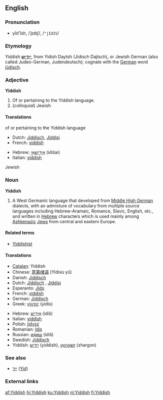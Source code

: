 {{interwiktionary|code=yi}}
==English==
{{wikipedia}}

===Pronunciation===
*yĭd'ĭsh, /ˈjɪdɪʃ/, /<tt>"jIdIS</tt>/

===Etymology===
Yiddish '''[[ייִדיש]]''', from Yidish Daytsh (Jidisch Dajtsch), or Jewish German (also called Judeo-German, Judendeutsch); cognate with the [[German]] word [[jüdisch]].

===Adjective===
'''Yiddish'''
# Of or pertaining to the Yiddish language.
# (''colloquial'') Jewish

====Translations====
;of or pertaining to the Yiddish language
{{top}}
*Dutch: [[Jiddisch]], [[Jiddisj]]
*French: [[yiddish]] {{mf}}
{{mid}}
*Hebrew: [[אידישאי|אִידִישָׁאִי]] (idišai)
*Italian: [[yiddish]] {{m}}
{{bottom}}

;Jewish
{{top}}
{{mid}}
{{bottom}}

===Noun===
'''Yiddish'''

#A West Germanic language that developed from [[Middle High German]] dialects, with an admixture of vocabulary from multiple source languages including Hebrew-Aramaic, Romance, Slavic, English, etc., and written in [[Hebrew]] characters which is used mainly among [[Ashkenazi]]c [[Jew]]s from central and eastern Europe.

====Related terms====
*[[Yiddishist]]

====Translations====
{{top}}
*[[Catalan]]: Yiddish
*Chinese: [[意第绪语]] (Yìdìxù yǔ)
*Danish: [[Jiddisch]]
*Dutch: [[Jiddisch]] {{n}}, [[Jiddisj]] {{n}}
*Esperanto: [[Jido]]
*French: [[yiddish]] {{m}}
*German: [[Jiddisch]]
*Greek: [[γίντις]] (yídis)
{{mid}}
*Hebrew: [[אידיש|אִידִישׁ]] (idiš)
*Italian: [[yiddish]] {{m}}
*Polish: [[jidysz]]
*Romanian: [[Idiş]]
*Russian: [[идиш]] (ídiš)
*Swedish: [[Jiddisch]]
*Yiddish: [[ייִדיש]] (yiddish), [[זשאַרגאָן]] (zhargon)
{{bottom}}

===See also===
*[[ייִד]] ([[Jew|Yid]]) {{m}}

===External links===
{{ethnologue|lang=Eastern Yiddish|code=ydd}}
{{ethnologue|lang=Western Yiddish|code=yih}}

[[af:Yiddish]]
[[hi:Yiddish]]
[[ku:Yiddish]]
[[nl:Yiddish]]
[[fi:Yiddish]]